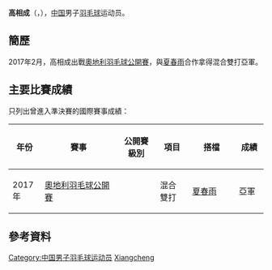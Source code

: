 {{noteTA|G1=Badminton}}
{{Infobox 羽球選手
| playername              = 高相成
| image                   = 
| size                    = 
| caption                 = 
| birth_name              = 
| date_of_birth           = {{birth_date_and_age|1996|9|28}}
| place_of_birth          = 
| residence               =
| height                  = 
| weight                  = 
| handedness              = 
| country                 = {{CHN}}
| years_intldebut         =
| years_started           = 
| coach                   = 
| event                   = 男子雙打、混合雙打
| highest_ranking         = 第389位（混雙-[[吴茜茜|吴茜茜]]）
| date_of_highest_ranking = 2016年9月1日 <ref name="ranking">{{en}}[http://bwfcontent.tournamentsoftware.com/ranking/player.aspx?id=12938&player=1425994 BWF World Ranking - Ranking of GAO Xiangcheng (64549)]</ref>
| current_ranking         = 第555位（男雙-[[裴天轶|裴天轶]]）<br/>第715位（男雙-[[周博维|周博维]]）<br/>第430位（混雙-[[吴茜茜|吴茜茜]]）<br/>第652位（混雙-[[夏春雨|夏春雨]]）
| date_of_current_ranking = 2017年2月23日<ref>{{en}}[http://bwfcontent.tournamentsoftware.com/ranking/category.aspx?id=12938&category=474 BWF World Ranking - BWF世界排名榜 (2/23/2017) - Men's doubles]</ref><ref>{{en}}[http://bwfcontent.tournamentsoftware.com/ranking/category.aspx?id=12938&category=476 BWF World Ranking - BWF世界排名榜 (2/23/2017) - Mixed doubles] {{Wayback|url=http://bwfcontent.tournamentsoftware.com/ranking/category.aspx?id=12938&category=476 |date=20200201011350 }}</ref>
| played                  = 2勝–3負（男雙）<br/>6勝–3負（混雙）
| titles                  = 
| bwf_profile             = 143D0E42-C52E-4A62-8B6E-809962850E7D
| bwf_id                  = 64549
| updated                 = 2017年2月26日
}}
{{MedalTableTop}}
{{MedalSport | 男子[[羽毛球|羽毛球]]}}
{{MedalCountry | {{CHN}}}}
{{MedalBottom}}
'''高相成'''（{{lang|en|'''GAO Xiangcheng'''}}，{{bd|1996年|9月28日|catIdx=G高}}），[[中国|中国]]男子[[羽毛球|羽毛球]]运动员。

== 簡歷 ==
2017年2月，高相成出戰[[2017年奧地利羽毛球公開賽|奧地利羽毛球公開賽]]，與[[夏春雨|夏春雨]]合作拿得混合雙打亞軍。

==主要比賽成績==
只列出曾進入準決賽的國際賽事成績：
{| class=wikitable style="text-align:center; font-size:small;" 
!width="50"|年份
!width="180"|賽事
!width="80"|公開賽級別
!width="60"|項目
!width="100"|搭檔
!width="50"|成績
|-
!rowspan="1"|2017年
|[[2017年奧地利羽毛球公開賽|奧地利羽毛球公開賽]]
|{{BWFIC}}
|混合雙打
|[[夏春雨|夏春雨]]
|bgcolor="silver"|亞軍
|}
{{BWF賽事級別索引}}

==參考資料==
{{Reflist}}

{{DEFAULTSORT:GAO Xiangcheng}}
[[Category:中国男子羽毛球运动员|Category:中国男子羽毛球运动员]]
[[Category:高姓|Xiangcheng]]